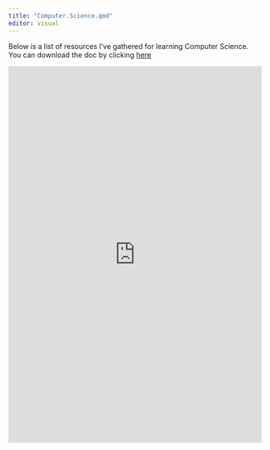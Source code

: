 ```yaml
---
title: "Computer.Science.qmd"
editor: visual
---
```



Below is a list of resources I've gathered for learning Computer Science. You can download the doc by clicking [here](https://1drv.ms/w/s!AsOqrqp0wphPg_sYKV5M_bBXctLHTA?e=lWp8qj)


<iframe width="100%" height="750" src="https://onedrive.live.com/embed?cid=4F98C274AAAEAAC3&resid=4F98C274AAAEAAC3%2164920&authkey=AM-yZv_cQe2MAzw&em=2" width="476" height="288" frameborder="0" scrolling="no"></iframe>





